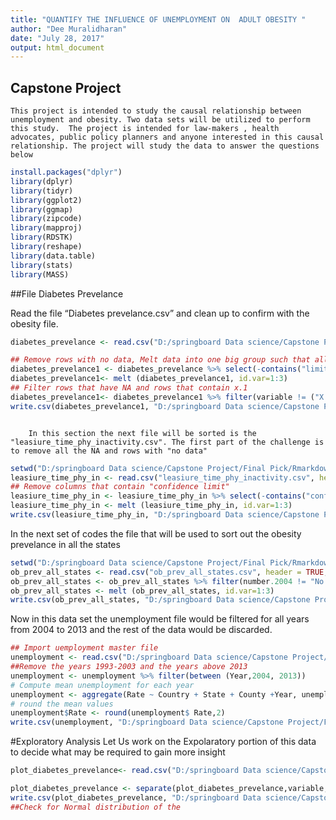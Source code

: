 ---
title: "QUANTIFY THE INFLUENCE OF UNEMPLOYMENT ON  ADULT OBESITY "
author: "Dee Muralidharan"
date: "July 28, 2017"
output: html_document
---

## Capstone Project

	This project is intended to study the causal relationship between unemployment and obesity. Two data sets will be utilized to perform this study.  The project is intended for law-makers , health advocates, public policy planners and anyone interested in this causal relationship. The project will study the data to answer the questions below 

```{r}
install.packages("dplyr")
library(dplyr)
library(tidyr)
library(ggplot2)
library(ggmap)
library(zipcode)
library(mapproj)
library(RDSTK)
library(reshape)
library(data.table)
library(stats)
library(MASS)

```

##File Diabetes Prevelance

Read the file "Diabetes prevelance.csv" and clean up to confirm with the obesity file. 

```{r}

diabetes_prevelance <- read.csv("D:/springboard Data science/Capstone Project/Final Pick/Rmarkdown Home Drive/Diabetes prevelance.csv", header = TRUE, stringsAsFactors = FALSE)

## Remove rows with no data, Melt data into one big group such that all the columns are converted to rows and are listed as sub-categories. This set of code is used to factorise all the data in the Diabetes prevelance File
diabetes_prevelance1 <- diabetes_prevelance %>% select(-contains("limit")) %>% filter(number.2004 != ("No Data"))
diabetes_prevelance1<- melt (diabetes_prevelance1, id.var=1:3)
## Filter rows that have NA and rows that contain x.1
diabetes_prevelance1<- diabetes_prevelance1 %>% filter(variable != ("X.1")) %>% filter(variable != ("X"))
write.csv(diabetes_prevelance1, "D:/springboard Data science/Capstone Project/Final Pick/Rmarkdown Home Drive/R write/diabetes_prevelance1.csv")

```
 


```{r}


```

        In this section the next file will be sorted is the "leasiure_time_phy_inactivity.csv". The first part of the challenge is to remove all the NA and rows with "no data"

```{r}
setwd("D:/springboard Data science/Capstone Project/Final Pick/Rmarkdown Home Drive")
leasiure_time_phy_in <- read.csv("leasiure_time_phy_inactivity.csv", header = TRUE, stringsAsFactors = FALSE)
## Remove columns that contain "confidence limit"
leasiure_time_phy_in <- leasiure_time_phy_in %>% select(-contains("confidence.limit")) %>% filter(number.2004 != ("No Data")) %>%  filter(percent.2009 != ("No Data"))
leasiure_time_phy_in <- melt (leasiure_time_phy_in, id.var=1:3)
write.csv(leasiure_time_phy_in, "D:/springboard Data science/Capstone Project/Final Pick/Rmarkdown Home Drive/R write/leasiure_time_phy_in.csv")

```

In the next set of codes the file that will be used to sort out the obesity prevelance in all the states

```{r}
setwd("D:/springboard Data science/Capstone Project/Final Pick/Rmarkdown Home Drive")
ob_prev_all_states <- read.csv("ob_prev_all_states.csv", header = TRUE, stringsAsFactors = FALSE)
ob_prev_all_states <- ob_prev_all_states %>% filter(number.2004 != "No Data") %>%filter(percent.2009 != ("No Data")) %>%  select(-contains("confidence.limit"))
ob_prev_all_states <- melt (ob_prev_all_states, id.var=1:3)
write.csv(ob_prev_all_states, "D:/springboard Data science/Capstone Project/Final Pick/Rmarkdown Home Drive/R write/ob_prev_all_states.csv")
```

Now in this data set the unemployment file would be filtered for all years from 2004 to 2013 and the rest of the data would be discarded.

```{r}
## Import uemployment master file 
unemployment <- read.csv("D:/springboard Data science/Capstone Project/Final Pick/Rmarkdown Home Drive/u_employ_file.csv", header = TRUE, stringsAsFactors = FALSE)
##Remove the years 1993-2003 and the years above 2013
unemployment <- unemployment %>% filter(between (Year,2004, 2013))
# Compute mean unemployment for each year
unemployment <- aggregate(Rate ~ Country + State + County +Year, unemployment, mean)
# round the mean values
unemployment$Rate <- round(unemployment$ Rate,2)
write.csv(unemployment, "D:/springboard Data science/Capstone Project/Final Pick/Rmarkdown Home Drive/R write/unemployment.csv")
```


#Exploratory Analysis
Let Us work on the Expolaratory portion of this data to decide what may be required to gain more insight

```{r}
plot_diabetes_prevelance<- read.csv("D:/springboard Data science/Capstone Project/Final Pick/Rmarkdown Home Drive/R write/diabetes_prevelance1.csv", header = TRUE, stringsAsFactors = FALSE )

plot_diabetes_prevelance <- separate(plot_diabetes_prevelance,variable,c("Variable", "Year"), sep = "[$[\\.]]", remove = TRUE )
write.csv(plot_diabetes_prevelance, "D:/springboard Data science/Capstone Project/Final Pick/Rmarkdown Home Drive/R write/plot_diabetes_prevelance.csv")
##Check for Normal distribution of the 
```

